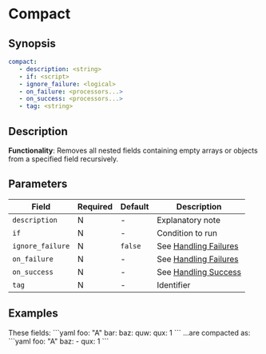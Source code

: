 # Compact

## Synopsis

```yaml
compact:
   - description: <string>
   - if: <script>
   - ignore_failure: <logical>
   - on_failure: <processors...>
   - on_success: <processors...>
   - tag: <string>
```

## Description

**Functionality**: Removes all nested fields containing empty arrays or objects from a specified field recursively.

## Parameters

|Field|Required|Default|Description|
|---|---|---|---|
|`description`|N|-|Explanatory note|
|`if`|N|-|Condition to run|
|`ignore_failure`|N|`false`|See [Handling Failures](../handling-failures.mdx)|
|`on_failure`|N|-|See [Handling Failures](../handling-failures.mdx)|
|`on_success`|N|-|See [Handling Success](../handling-success.mdx)|
|`tag`|N|-|Identifier|

## Examples

<ExampleTable>
   <Description>
      These fields:
   </Description>
   <SampleCode>
   ```yaml
   foo: "A"
   bar:
   baz:
      quw:
      qux: 1
   ```
   </SampleCode>
   <Description>
      ...are compacted as:
   </Description>
   <SampleCode>
   ```yaml
   foo: "A"
   baz:
      - qux: 1
   ```
   </SampleCode>
</ExampleTable>
